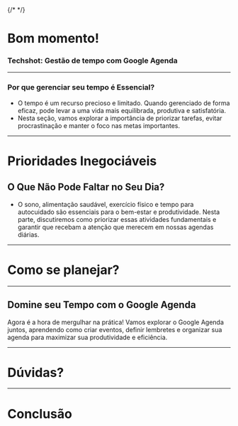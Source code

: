 

<Head>
  {/* <link rel="preconnect" href="https://fonts.googleapis.com" />
  <link rel="preconnect" href="https://fonts.gstatic.com" crossorigin />
  <link
    href="https://fonts.googleapis.com/css2?family=Nunito:wght@400;500;700&display=swap"
    rel="stylesheet"
  />
  <link href="https://fonts.cdnfonts.com/css/cascadia-code" rel="stylesheet" /> */}
  <title>Techshot - Gestão de tempo com Google Agenda</title>
</Head>

# Bom momento!

### Techshot: Gestão de tempo com Google Agenda

---

### Por que gerenciar seu tempo é Essencial?

- O tempo é um recurso precioso e limitado. Quando gerenciado de forma eficaz, pode levar a uma vida mais equilibrada, produtiva e satisfatória.
- Nesta seção, vamos explorar a importância de priorizar tarefas, evitar procrastinação e manter o foco nas metas importantes.

---

# Prioridades Inegociáveis

## O Que Não Pode Faltar no Seu Dia?

- O sono, alimentação saudável, exercício físico e tempo para autocuidado são essenciais para o bem-estar e produtividade. Nesta parte, discutiremos como priorizar essas atividades fundamentais e garantir que recebam a atenção que merecem em nossas agendas diárias.

---

# Como se planejar?

---

## Domine seu Tempo com o Google Agenda

Agora é a hora de mergulhar na prática! Vamos explorar o Google Agenda juntos, aprendendo como criar eventos, definir lembretes e organizar sua agenda para maximizar sua produtividade e eficiência.

---

# Dúvidas?

---

# Conclusão

